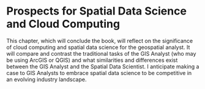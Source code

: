 # Prospects for Spatial Data Science and Cloud Computing

This chapter, which will conclude the book, will reflect on the significance of cloud computing and spatial data science for the geospatial analyst.  It will compare and contrast the traditional tasks of the GIS Analyst (who may be using ArcGIS or QGIS) and what similarities and differences exist between the GIS Analyst and the Spatial Data Scientist.  I anticipate making a case to GIS Analysts to embrace spatial data science to be competitive in an evolving industry landscape.  